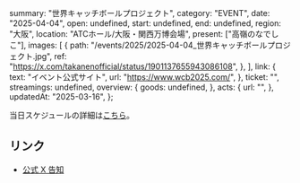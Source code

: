   summary: "世界キャッチボールプロジェクト",
  category: "EVENT",
  date: "2025-04-04",
  open: undefined,
  start: undefined,
  end: undefined,
  region: "大阪",
  location: "ATCホール/大阪・関西万博会場",
  present: ["高嶺のなでしこ"],
  images: [
    {
      path: "/events/2025/2025-04-04_世界キャッチボールプロジェクト.jpg",
      ref: "https://x.com/takanenofficial/status/1901137655943086108",
    },
  ],
  link: {
    text: "イベント公式サイト",
    url: "https://www.wcb2025.com/",
  },
  ticket: "",
  streamings: undefined,
  overview: {
    goods: undefined,
  },
  acts: {
    url: "",
  },
  updatedAt: "2025-03-16",
};

当日スケジュールの詳細は[こちら](https://www.wcb2025.com/プロジェクト概要)。

## リンク

- [公式 X 告知](https://x.com/takanenofficial/status/1901137655943086108)
